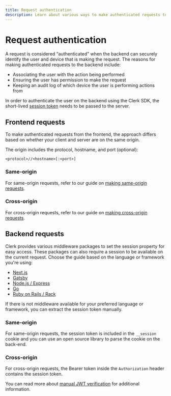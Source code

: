```yaml
---
title: Request authentication
description: Learn about various ways to make authenticated requests to the backend using Clerk's SDK.
---
```


# Request authentication

A request is considered “authenticated” when the backend can securely identify the user and device that is making the request. The reasons for making authenticated requests to the backend include:

- Associating the user with the action being performed
- Ensuring the user has permission to make the request
- Keeping an audit log of which device the user is performing actions from

In order to authenticate the user on the backend using the Clerk SDK, the short-lived [session token](/docs/backend-requests/resources/session-tokens) needs to be passed to the server.

## Frontend requests

To make authenticated requests from the frontend, the approach differs based on whether your client and server are on the same origin. 

The origin includes the protocol, hostname, and port (optional):

`<protocol>//<hostname>[:<port>]`

### Same-origin

For same-origin requests, refer to our guide on [making same-origin requests](/docs/backend-requests/making/same-origin).

### Cross-origin

For cross-origin requests, refer to our guide on [making cross-origin requests](/docs/backend-requests/making/cross-origin).

## Backend requests

Clerk provides various middleware packages to set the session property for easy access. These packages can also require a session to be available on the current request. Choose the guide based on the language or framework you're using:

- [Next.js](/docs/references/nextjs/auth-middleware)
- [Gatsby](/docs/backend-requests/handling/gatsby)
- [Node.js / Express](/docs/backend-requests/handling/nodejs)
- [Go](/docs/backend-requests/handling/go)
- [Ruby on Rails / Rack](/docs/backend-requests/handling/ruby-rails)

If there is not middleware available for your preferred language or framework, you can extract the session token manually.

### Same-origin

For same-origin requests, the session token is included in the `__session` cookie and you can use an open source library to parse the cookie on the back-end. 

### Cross-origin

For cross-origin requests, the Bearer token inside the `Authorization` header contains the session token.

You can read more about [manual JWT verification](/docs/backend-requests/handling/manual-jwt) for additional information.
